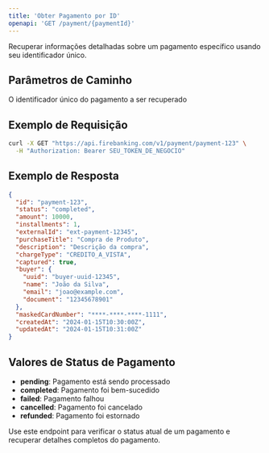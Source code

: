 ```yaml
---
title: 'Obter Pagamento por ID'
openapi: 'GET /payment/{paymentId}'
---
```


Recuperar informações detalhadas sobre um pagamento específico usando seu identificador único.

## Parâmetros de Caminho

<ParamField path="paymentId" type="string" required>
  O identificador único do pagamento a ser recuperado
</ParamField>

## Exemplo de Requisição

```bash cURL
curl -X GET "https://api.firebanking.com/v1/payment/payment-123" \
  -H "Authorization: Bearer SEU_TOKEN_DE_NEGOCIO"
```

## Exemplo de Resposta

```json Resposta
{
  "id": "payment-123",
  "status": "completed",
  "amount": 10000,
  "installments": 1,
  "externalId": "ext-payment-12345",
  "purchaseTitle": "Compra de Produto",
  "description": "Descrição da compra",
  "chargeType": "CREDITO_A_VISTA",
  "captured": true,
  "buyer": {
    "uuid": "buyer-uuid-12345",
    "name": "João da Silva",
    "email": "joao@example.com",
    "document": "12345678901"
  },
  "maskedCardNumber": "****-****-****-1111",
  "createdAt": "2024-01-15T10:30:00Z",
  "updatedAt": "2024-01-15T10:31:00Z"
}
```

## Valores de Status de Pagamento

- **pending**: Pagamento está sendo processado
- **completed**: Pagamento foi bem-sucedido
- **failed**: Pagamento falhou
- **cancelled**: Pagamento foi cancelado
- **refunded**: Pagamento foi estornado

<Tip>
  Use este endpoint para verificar o status atual de um pagamento e recuperar detalhes completos do pagamento.
</Tip>